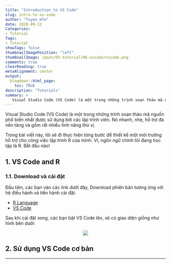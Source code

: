 ```yaml
---
title: "Introduction to VS Code"
slug: intro-to-vs-code
author: "Tuyen mfe"
date: 2020-09-12
Categories:
- Tutorial
Tags:
- Tutorial
showTags: false
thumbnailImagePosition: "left"
thumbnailImage: /post/03-tutorial/06-vscode/vscode.png
comments: true
clearReading: true
metaAlignment: center
output:
  blogdown::html_page:
    toc: TRUE
description: "Tutorials"
summary: >
   Visual Studio Code (VS Code) là một trong những trình soạn thảo mã nguồn phổ biến nhất được sử dụng bởi các lập trình viên. Nó nhanh, nhẹ, hỗ trợ đa nền tảng...
---
```


Visual Studio Code (VS Code) là một trong những trình soạn thảo mã nguồn phổ biến nhất được sử dụng bởi các lập trình viên. Nó nhanh, nhẹ, hỗ trợ đa nền tảng và gồm rất nhiều tính năng thú vị.

Trong bài viết này, tôi sẽ đi thực hiện từng bước để thiết kế một môi trường hỗ trợ cho công việc lập trình R của mình. Vì, ngôn ngữ chính tôi đang học tập là R. Bắt đầu nào!

## 1. VS Code and R

### 1.1. Download và cài đặt

Đầu tiên, các bạn vào các link dưới đây, Download phiên bản tương ứng với hệ điều hành và tiến hành cài đặt.

- [R Language](https://www.r-project.org/) 
- [VS Code](https://code.visualstudio.com/) 

Sau khi cài đặt xong, các bạn bật VS Code lên, sẽ có giao diện giống như hình bên dưới:

<p align="center"><img src="/post/03-tutorial/06-vscode/vscode-gui.png" style="max-width:75%"></p>


## 2. Sử dụng VS Code cơ bản


---
